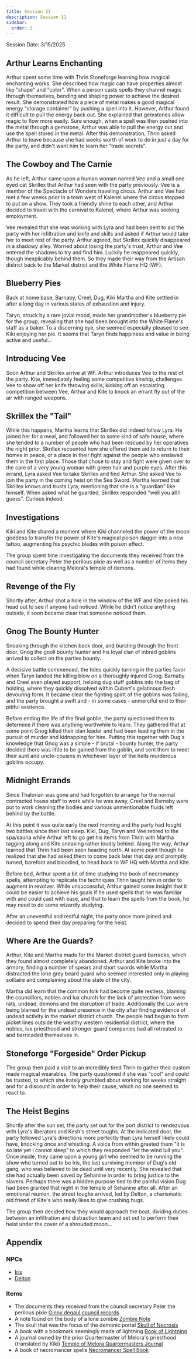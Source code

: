 ```yaml
---
title: Session 11
description: Session 11
sidebar:
  order: 1
---
```

Session Date: 3/15/2025

## Arthur Learns Enchanting

Arthur spent some time with Thrin Stoneforge learning how magical enchanting works. She described how magic can have properties almost like "shape" and "color". When a person casts spells they channel magic through themselves, bending and shaping power to achieve the desired result. She demonstrated how a piece of metal makes a good magical energy "storage container" by pushing a spell into it. However, Arthur found it difficult to pull the energy back out. She explained that gemstones allow magic to flow more easily. Sure enough, when a spell was then pushed into the metal through a gemstone, Arthur was able to pull the energy out and use the spell stored in the metal. After this demonstration, Thrin asked Arthur to leave because she had weeks worth of work to do in just a day for the party, and didn't want him to learn her "trade secrets".

## The Cowboy and The Carnie

As he left, Arthur came upon a human woman named Vee and a small one eyed cat Skrillex that Arthur had seen with the party previously. Vee is a member of the Spectacle of Wonders traveling circus. Arthur and Vee had met a few weeks prior in a town west of Kalenel where the circus stopped to put on a show. They took a friendly shine to each other, and Arthur decided to travel with the carnival to Kalenel, where Arthur was seeking employment.

Vee revealed that she was working with Lyra and had been sent to aid the party with her infiltration and knife and skills and asked if Arthur would take her to meet rest of the party. Arthur agreed, but Skrillex quickly disappeared in a shadowy alley. Worried about losing the party's trust, Arthur and Vee entered the shadows to try and find him. Luckily he reappeared quickly, though inexplicably behind them. So they made their way from the Artisan district back to the Market district and the White Flame HQ (WF).

## Blueberry Pies

Back at home base, Barnaby, Creel, Dug, Kiki Martha and Kite settled in after a long day in various states of exhaustion and injury.

Taryn, struck by a rare jovial mood, made her grandmother's blueberry pie for the group, revealing that she had been brought into the White Flame's staff as a baker. To a discerning eye, she seemed especially pleased to see Kiki enjoying her pie. It seems that Taryn finds happiness and value in being active and useful...

## Introducing Vee

Soon Arthur and Skrillex arrive at WF. Arthur introduces Vee to the rest of the party. Kite, immediately feeling some competitive kinship, challenges Vee to show off her knife throwing skills, kicking off an escalating competition between Vee, Arthur and Kite to knock an errant fly out of the air with ranged weapons.

## Skrillex the "Tail"

While this happens, Martha learns that Skrillex did indeed follow Lyra. He joined her for a meal, and followed her to some kind of safe house, where she tended to a number of people who had been rescued by her operatives the night prior. Skrillex recounted how she offered them aid to return to their homes in peace, or a place in their fight against the people who enslaved them in the first place. Those that chose to stay and fight were given over to the care of a very young woman with green hair and purple eyes. After this errand, Lyra asked Vee to take Skrillex and find Arthur. She asked Vee to join the party in the coming heist on the Sea Sword. Martha learned that Skrillex knows and trusts Lyra, mentioning that she is a "guardian" like himself. When asked what he guarded, Skrillex responded "well you all I guess". Curious indeed.

## Investigations

Kiki and Kite shared a moment where Kiki channeled the power of the moon goddess to transfer the power of Kite's magical poison dagger into a new tattoo, augmenting his psychic blades with poison effect.

The group spent time investigating the documents they received from the council secretary Peter the perilous pixie as well as a number of items they had found while clearing Melora's temple of demons.

## Revenge of the Fly

Shortly after, Arthur shot a hole in the window of the WF and Kite poked his head out to see if anyone had noticed. While he didn't notice anything outside, it soon became clear that someone noticed them.

## Gnog The Bounty Hunter

Sneaking through the kitchen back door, and bursting through the front door, Gnog the gnoll bounty hunter and his loyal clan of inbred goblins arrived to collect on the parties bounty.

A decisive battle commenced, the tides quickly turning in the parties favor when Taryn landed the killing blow on a thoroughly injured Gnog. Barnaby and Creel even played support, helping dug stuff goblins into the bag of holding, where they quickly dissolved within Cubert's gelatinous flesh devouring form. It became clear the fighting spirit of the goblins was failing, and the party brought a swift and - in some cases - unmerciful end to their pitiful existence.

Before ending the life of the final goblin, the party questioned them to determine if there was anything worthwhile to learn. They gathered that at some point Gnog killed their clan leader and had been leading them in the pursuit of murder and kidnapping for hire. Putting this together with Dug's knowledge that Gnog was a simple - if brutal - bounty hunter, the party decided there was little to be gained from the goblin, and sent them to meet their aunt and uncle-cousins in whichever layer of the hells murderous goblins occupy.

## Midnight Errands

Since Thalorian was gone and had forgotten to arrange for the normal contracted house staff to work while he was away, Creel and Barnaby were put to work cleaning the bodies and various unmentionable fluids left behind by the battle.

At this point it was quite early the next morning and the party had fought two battles since their last sleep. Kiki, Dug, Taryn and Vee retired to the spa/sauna while Arthur left to go get his items from Thrin with Martha tagging along and Kite sneaking rather loudly behind. Along the way, Arthur learned that Thrin had been seen heading north. At some point though he realized that she had asked them to come back later that day and promptly turned, barefoot and bloodied, to head back to WF HQ with Martha and Kite.

Before bed, Arthur spent a bit of time studying the book of necromancy spells, attempting to replicate the techniques Thrin taught him in order to augment in revolver. While unsuccessful, Arthur gained some insight that it could be easier to achieve his goals if he used spells that he was familiar with and could cast with ease, and that to learn the spells from the book, he may need to do some wizardly studying.

After an uneventful and restful night, the party once more joined and decided to spend their day preparing for the heist.

## Where Are the Guards?

Arthur, Kite and Martha made for the Market district guard barracks, which they found almost completely abandoned. Arthur and Kite broke into the armory, finding a number of spears and short swords while Martha distracted the lone grey beard guard who seemed interested only in playing solitaire and complaining about the state of the city.

Martha did learn that the common folk had become quite restless, blaming the councillors, nobles and lux church for the lack of protection from were rats, undead, demons and the disruption of trade. Additionally the Lux were being blamed for the undead presence in the city after finding evidence of undead activity in the market district church. The people had begun to form picket lines outside the wealthy western residential district, where the nobles, lux priesthood and stronger guard companies had all retreated to and barricaded themselves in.

## Stoneforge "Forgeside" Order Pickup

The group then paid a visit to an incredibly tired Thrin to gather their custom made magical wearables. The party questioned if she was "cool" and could be trusted, to which she irately grumbled about working for weeks straight and for a discount in order to help their cause, which no one seemed to react to.

## The Heist Begins

Shortly after the sun set, the party set out for the port district to rendezvous with Lyra's liberators and Kesh's street toughs. At the indicated door, the party followed Lyra's directions more perfectly than Lyra herself likely could have, knocking once and whistling. A voice from within greeted them "it is so late yet I cannot sleep" to which they responded "let the wind lull you". Once inside, they came upon a young girl who seemed to be running the show who turned out to be Iris, the last surviving member of Dug's old gang, who was believed to be dead until very recently. She revealed that she had actually been saved by Sehanine in order to bring justice to the slavers. Perhaps there was a hidden purpose tied to the painful vision Dug had been granted that night in the temple of Sehanine after all. After an emotional reunion, the street toughs arrived, led by Delton, a charismatic old friend of Kite's who really likes to give crushing hugs.

The group then decided how they would approach the boat, dividing duties between an infiltration and distraction team and set out to perform their heist under the cover of a shrouded moon...

## Appendix

### NPCs

- [Iris](/vennelos/characters/npcs/iris)
- [Delton](/vennelos/characters/npcs/delton)

### Items

- The documents they received from the council secretary Peter the perilous pixie [Ginny degaul council records](/vennelos/items/ginny-degaul-council-records)
- A note found on the body of a lone zombie [Zombie Note](/vennelos/items/zombie-note)
- The skull that was the focus of the demonic portal [Skull of Necrosis](/vennelos/items/skull-of-necrosis)
- A book with a bookmark seemingly made of lightning [Book of Lightning](/vennelos/items/book-with-lightning-bookmark)
- A journal owned by the prior Quartermaster of Melora's priesthood (translated by Kiki) [Temple of Melora Quartermasters Journal](/vennelos/items/temple-of-melora-quartermasters-journal)
- A book of necromancer spells [Necromancer Spell Book](/vennelos/items/necromancer-spell-book)
